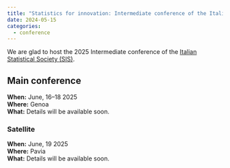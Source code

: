 ```yaml
---
title: "Statistics for innovation: Intermediate conference of the Italian Statistical Society"
date: 2024-05-15
categories:
  - conference 
---
```


We are glad to host the 2025 Intermediate conference of the [Italian Statistical Society (SIS)](https://www.sis-statistica.it/).

## Main conference

**When:** June, 16--18 2025\
**Where:** Genoa\
**What:** Details will be available soon.

### Satellite

**When:** June, 19 2025\
**Where:** Pavia\
**What:** Details will be available soon.

